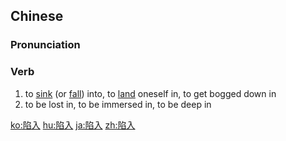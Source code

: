 ==Chinese==
{{zh-forms}}

===Pronunciation===
{{zh-pron
|m=xiànrù
|c=haam6 jap6,ham6 jap6
|mn=qz,tp,xm:hām-li̍p/kh,zz:hām-ji̍p
|cat=v
}}

===Verb===
{{zh-verb}}

# to [[sink]] (or [[fall]]) into, to [[land]] oneself in, to get bogged down in
# to be lost in, to be immersed in, to be deep in

[[ko:陷入]]
[[hu:陷入]]
[[ja:陷入]]
[[zh:陷入]]